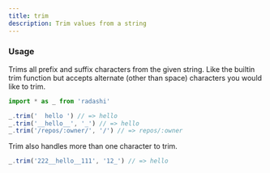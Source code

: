 ```yaml
---
title: trim
description: Trim values from a string
---
```


### Usage

Trims all prefix and suffix characters from the given string. Like the builtin trim function but accepts alternate (other than space) characters you would like to trim.

```ts
import * as _ from 'radashi'

_.trim('  hello ') // => hello
_.trim('__hello__', '_') // => hello
_.trim('/repos/:owner/', '/') // => repos/:owner
```

Trim also handles more than one character to trim.

```ts
_.trim('222__hello__111', '12_') // => hello
```
